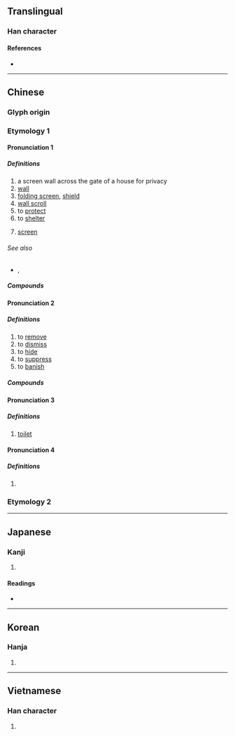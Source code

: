 {{also|摒|屛}}
{{character info}}
==Translingual==

===Han character===
{{Han char|rn=44|rad=尸|as=06|sn=9|four=77241|canj=STT|ids=⿸尸并}}

====References====
* {{Han ref|kx=0301.280|dkj=07692|dj=0599.040|hdz=20973.040|uh=5C4F|ud=23631|bh=ABCC|bd=43980}}

----

==Chinese==
{{zh-forms|alt=屛}}

===Glyph origin===
{{Han etym}}
{{Han compound|尸|并|c1=s|c2=p|ls=psc}}

===Etymology 1===

====Pronunciation 1====
{{zh-pron
|m=píng
|c=ping4
|mn=ml:pêng/pîn/qz:péng/xm:pēng/qz:pín/xm:pīn
|mn_note=pêng - literary; pîn - vernacular; péng/pēng - literary; pín/pīn - vernacular
|mc=2
|oc=1,3
|ma=
|cat=n,v
}}

=====Definitions=====
{{zh-hanzi}}

# a screen wall across the gate of a house for privacy
# [[wall]]
# [[folding screen]], [[shield]]
# [[wall scroll]]
# to [[protect]]
# to [[shelter]]
# {{lb|zh|computing}} [[screen]]
#: {{zh-x|黑屏|black screen}}

======See also======
* {{zh-l|螢幕}}, {{zh-l|顯示器}}

=====Compounds=====
{{zh-der|屏山|屏蔽|屏門|幃屏|屏鵝公路|屏風九疊|屏風|屏障|屏藩|屏蓬|屏翳|屏翰|屏條|屏幕|屏幃|孔雀開屏|圍屏|做屏風|半屏山|條屏|發光屏|熒光屏|畫屏|熱屏|熒屏|插屏|掛屏|藩屏|網屏|雲屏|雀屏中選|耳屏|雀屏|翠屏山|雀屏中目|錦屏|屏襄門|截屏|屏東}}

====Pronunciation 2====
{{zh-pron
|m=bǐng
|c=bing2,beng3
|mc=3
|oc=n,2
|ma=
|cat=v
}}

=====Definitions=====
{{zh-hanzi}}

# to [[remove]]
# to [[dismiss]]
# to [[hide]]
# to [[suppress]]
# to [[banish]]

=====Compounds=====
{{zh-der|屏息凝氣|屏當|屏退|吞聲屏氣|屏語|屏氣|屏跡|屏絕|屏氣攝息|屏氣凝神|屏黜|屏除|屏聲息氣|屏棄|屏斥|屏息|屏居|屏氣斂息|屏息凝視|屏隱|斂聲屏氣|放屏|杜門屏跡}}

====Pronunciation 3====
{{zh-pron
|m=bìng
|mc=
|oc=n,1
|ma=
|cat=n
}}

=====Definitions=====
{{zh-hanzi}}

# [[toilet]]

====Pronunciation 4====
{{zh-pron
|m=bīng
|mc=1
|oc=
|ma=
|cat=n
}}

=====Definitions=====
{{zh-hanzi}}

# {{zh-only|屏營}}

===Etymology 2===
{{zh-see|摒|ss}}

----

==Japanese==

===Kanji===
{{ja-kanji|grade=|rs=尸06|kyu=屛}}

# {{rfdef|ja|sort=尸06}}

====Readings====
* {{ja-readings|on=[[へい]] (hei), [[びょう]] (byō)|kun=[[しりぞく]] (shirizoku), [[おおう]] (oou)}}

----

==Korean==

===Hanja===
{{ko-hanja|hangeul=병|eumhun=병풍|rv=byeong|mr=pyŏng}}

# {{rfdef|ko|sort=尸06}}

----

==Vietnamese==

===Han character===
{{vi-hantu|[[bình]]|rs=尸06}}

# {{rfdef|vi|sort=尸06}}